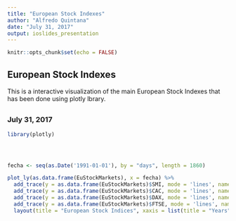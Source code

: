 ```yaml
---
title: "European Stock Indexes"
author: "Alfredo Quintana"
date: "July 31, 2017"
output: ioslides_presentation
---
```


```r
knitr::opts_chunk$set(echo = FALSE)
```

## European Stock Indexes
This is a interactive visualization of the main European Stock Indexes that has been done using plotly lbrary. 


## 

### July 31, 2017

```r

library(plotly)




fecha <- seq(as.Date('1991-01-01'), by = "days", length = 1860)

plot_ly(as.data.frame(EuStockMarkets), x = fecha) %>% 
  add_trace(y = as.data.frame(EuStockMarkets)$SMI, mode = 'lines', name = "SMI") %>%
  add_trace(y = as.data.frame(EuStockMarkets)$CAC, mode = 'lines', name = "CAC") %>%
  add_trace(y = as.data.frame(EuStockMarkets)$DAX, mode = 'lines', name = "DAX") %>%
  add_trace(y = as.data.frame(EuStockMarkets)$FTSE, mode = 'lines', name = "FTSE") %>%
  layout(title = "European Stock Indices", xaxis = list(title = "Years"), yaxis = list(title = "Value"))

```








